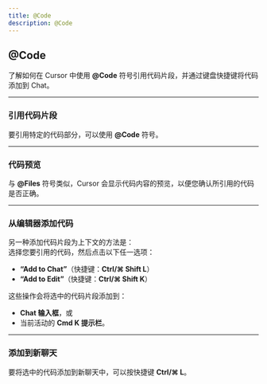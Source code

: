 ```yaml
---
title: @Code
description: @Code
---
```


## @Code

了解如何在 Cursor 中使用 **@Code** 符号引用代码片段，并通过键盘快捷键将代码添加到 Chat。

---

### **引用代码片段**

要引用特定的代码部分，可以使用 **@Code** 符号。

---

### **代码预览**

与 **@Files** 符号类似，Cursor 会显示代码内容的预览，以便您确认所引用的代码是否正确。

---

### **从编辑器添加代码**

另一种添加代码片段为上下文的方法是：  
选择您要引用的代码，然后点击以下任一选项：  
- **“Add to Chat”**（快捷键：**Ctrl/⌘ Shift L**）  
- **“Add to Edit”**（快捷键：**Ctrl/⌘ Shift K**）

这些操作会将选中的代码片段添加到：  
- **Chat 输入框**，或  
- 当前活动的 **Cmd K 提示栏**。

---

### **添加到新聊天**

要将选中的代码添加到新聊天中，可以按快捷键 **Ctrl/⌘ L**。
